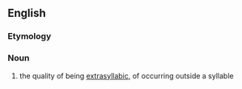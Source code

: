 ==English==

===Etymology===
{{suffix|extrasyllabic|ity|lang=en}}

===Noun===
{{en-noun|-}}

# {{label|en|phonology}} the quality of being [[extrasyllabic]], of occurring outside a syllable